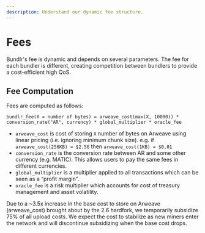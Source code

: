 ```yaml
---
description: Understand our dynamic fee structure.
---
```



# Fees

Bundlr's fee is dynamic and depends on several parameters. The fee for each bundler is different, creating competition between bundlers to provide a cost-efficient high QoS.

## Fee Computation

Fees are computed as follows:

`bundlr_fee(X = number of bytes) = arweave_cost(max(X, 10000)) * conversion_rate("AR", currency) * global_multiplier * oracle_fee`

-   `arweave_cost` is cost of storing `X` number of bytes on Arweave using linear pricing (i.e. ignoring minimum chunk size). e.g. if `arweave_cost(256KB) = $2.56` then `arweave_cost(1KB) = $0.01`
-   `conversion_rate` is the conversion rate between AR and some other currency (e.g. MATIC). This allows users to pay the same fees in different currencies.
-   `global_multiplier` is a multiplier applied to all transactions which can be seen as a “profit margin”.
-   `oracle_fee` is a risk multiplier which accounts for cost of treasury management and asset volatility.

<Callout type="info" emoji="ℹ️">
	Due to a ~3.5x increase in the base cost to store on Arweave (arweave_cost) brought about by the 2.6 hardfork, we
	temporarily subsidize 75% of all upload costs. We expect the cost to stabilize as new miners enter the network and
	will discontinue subsidizing when the base cost drops.
</Callout>
